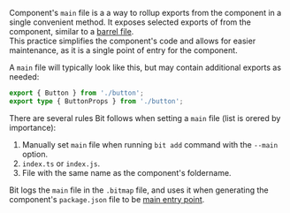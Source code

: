 Component's `main` file is a a way to rollup exports from the component in a single convenient method. It exposes selected exports of from the component, similar to a [barrel file](https://basarat.gitbook.io/typescript/main-1/barrel).  
This practice simplifies the component's code and allows for easier maintenance, as it is a single point of entry for the component.

A `main` file will typically look like this, but may contain additional exports as needed:

```ts
export { Button } from './button';
export type { ButtonProps } from './button';
```

There are several rules Bit follows when setting a `main` file (list is orered by importance):

1. Manually set `main` file when running `bit add` command with the `--main` option.
1. `index.ts` or `index.js`.
1. File with the same name as the component's foldername.

Bit logs the `main` file in the `.bitmap` file, and uses it when generating the component's `package.json` file to be [main entry point](https://docs.npmjs.com/cli/v7/configuring-npm/package-json#main).
